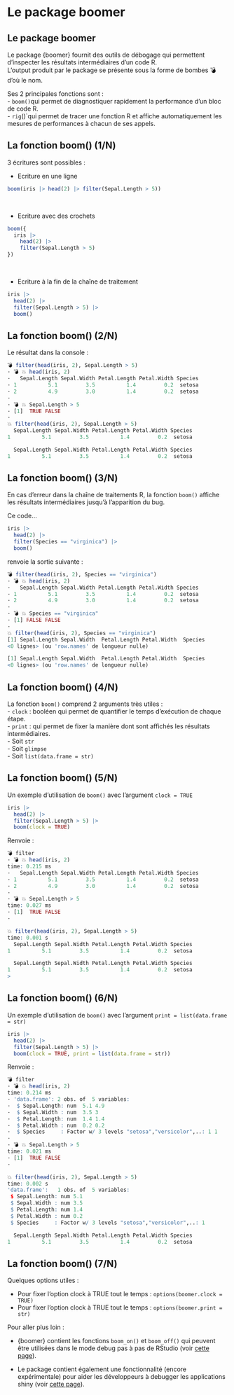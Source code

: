 # Le package boomer {.backgroundTitre}

## Le package boomer 

Le package {boomer} fournit des outils de débogage qui permettent d'inspecter les résultats intermédiaires d'un code R.  
L'output produit par le package se présente sous la forme de bombes 💣 d'où le nom.  

Ses 2 principales fonctions sont :  
- `boom()`qui permet de diagnostiquer rapidement la performance d'un bloc de code R.  
- `rig`()`qui permet de tracer une fonction R et affiche automatiquement les mesures de performances à chacun de ses appels.  


## La fonction boom() (1/N)

3 écritures sont possibles :  

- Ecriture en une ligne
```.r

boom(iris |> head(2) |> filter(Sepal.Length > 5))
```
<br>

- Ecriture avec des crochets
```.r
boom({
  iris |> 
    head(2) |> 
    filter(Sepal.Length > 5)
})
```
<br>

- Ecriture à la fin de la chaîne de traitement
```.r
iris |> 
  head(2) |> 
  filter(Sepal.Length > 5) |> 
  boom()
```

## La fonction boom() (2/N)

Le résultat dans la console :  

```.r
💣 filter(head(iris, 2), Sepal.Length > 5) 
· 💣 💥 head(iris, 2) 
·   Sepal.Length Sepal.Width Petal.Length Petal.Width Species
· 1          5.1         3.5          1.4         0.2  setosa
· 2          4.9         3.0          1.4         0.2  setosa
· 
· 💣 💥 Sepal.Length > 5 
· [1]  TRUE FALSE
· 
💥 filter(head(iris, 2), Sepal.Length > 5) 
  Sepal.Length Sepal.Width Petal.Length Petal.Width Species
1          5.1         3.5          1.4         0.2  setosa

  Sepal.Length Sepal.Width Petal.Length Petal.Width Species
1          5.1         3.5          1.4         0.2  setosa
```

## La fonction boom() (3/N)

En cas d'erreur dans la chaîne de traitements R, la fonction `boom()` affiche les résultats intermédiaires jusqu'à l'apparition du bug.  

Ce code...  

```.r
iris |> 
  head(2) |> 
  filter(Species == "virginica") |> 
  boom()
```

renvoie la sortie suivante :  

```.r
💣 filter(head(iris, 2), Species == "virginica") 
· 💣 💥 head(iris, 2) 
·   Sepal.Length Sepal.Width Petal.Length Petal.Width Species
· 1          5.1         3.5          1.4         0.2  setosa
· 2          4.9         3.0          1.4         0.2  setosa
· 
· 💣 💥 Species == "virginica" 
· [1] FALSE FALSE
· 
💥 filter(head(iris, 2), Species == "virginica") 
[1] Sepal.Length Sepal.Width  Petal.Length Petal.Width  Species     
<0 lignes> (ou 'row.names' de longueur nulle)

[1] Sepal.Length Sepal.Width  Petal.Length Petal.Width  Species     
<0 lignes> (ou 'row.names' de longueur nulle)
```

## La fonction boom() (4/N)

La fonction `boom()` comprend 2 arguments très utiles :  
- `clock` : booléen qui permet de quantifier le temps d'exécution de chaque étape.  
- `print` : qui permet de fixer la manière dont sont affichés les résultats intermédiaires.  
    - Soit `str`  
    - Soit `glimpse`  
    - Soit `list(data.frame = str)`  

## La fonction boom() (5/N)

Un exemple d'utilisation de `boom()` avec l'argument `clock = TRUE`

```.r
iris |> 
  head(2) |> 
  filter(Sepal.Length > 5) |> 
  boom(clock = TRUE)
```

Renvoie :  

```.r
💣 filter 
· 💣 💥 head(iris, 2) 
time: 0.215 ms
·   Sepal.Length Sepal.Width Petal.Length Petal.Width Species
· 1          5.1         3.5          1.4         0.2  setosa
· 2          4.9         3.0          1.4         0.2  setosa
· 
· 💣 💥 Sepal.Length > 5 
time: 0.027 ms
· [1]  TRUE FALSE
· 
```
```.r
💥 filter(head(iris, 2), Sepal.Length > 5) 
time: 0.001 s
  Sepal.Length Sepal.Width Petal.Length Petal.Width Species
1          5.1         3.5          1.4         0.2  setosa

  Sepal.Length Sepal.Width Petal.Length Petal.Width Species
1          5.1         3.5          1.4         0.2  setosa
> 
```

## La fonction boom() (6/N)

Un exemple d'utilisation de `boom()` avec l'argument `print = list(data.frame = str)`

```.r
iris |> 
  head(2) |> 
  filter(Sepal.Length > 5) |> 
  boom(clock = TRUE, print = list(data.frame = str))
```

Renvoie :  

```.r
💣 filter 
· 💣 💥 head(iris, 2) 
time: 0.214 ms
· 'data.frame':	2 obs. of  5 variables:
·  $ Sepal.Length: num  5.1 4.9
·  $ Sepal.Width : num  3.5 3
·  $ Petal.Length: num  1.4 1.4
·  $ Petal.Width : num  0.2 0.2
·  $ Species     : Factor w/ 3 levels "setosa","versicolor",..: 1 1
· 
· 💣 💥 Sepal.Length > 5 
time: 0.021 ms
· [1]  TRUE FALSE
· 
```
```.r
💥 filter(head(iris, 2), Sepal.Length > 5) 
time: 0.002 s
'data.frame':	1 obs. of  5 variables:
 $ Sepal.Length: num 5.1
 $ Sepal.Width : num 3.5
 $ Petal.Length: num 1.4
 $ Petal.Width : num 0.2
 $ Species     : Factor w/ 3 levels "setosa","versicolor",..: 1

  Sepal.Length Sepal.Width Petal.Length Petal.Width Species
1          5.1         3.5          1.4         0.2  setosa
```

## La fonction boom() (7/N)

Quelques options utiles :  

- Pour fixer l'option clock à TRUE tout le temps : `options(boomer.clock = TRUE)`   
- Pour fixer l'option clock à TRUE tout le temps : `options(boomer.print = str)`   

Pour aller plus loin :

- {boomer} contient les fonctions `boom_on()` et `boom_off()` qui peuvent être utilisées dans le mode debug pas à pas de RStudio (voir [cette page](https://moodymudskipper.github.io/boomer/#boom_on-and-boom_off)).  

- Le package contient également une fonctionnalité (encore expérimentale) pour aider les développeurs à debugger les applications shiny (voir [cette page](https://moodymudskipper.github.io/boomer/articles/shiny.html)).  

